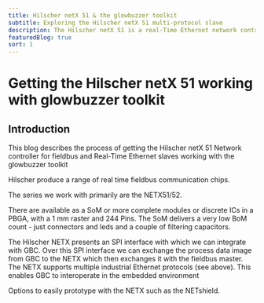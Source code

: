 ```yaml
---
title: Hilscher netX 51 & the glowbuzzer toolkit
subtitle: Exploring the Hilscher netX 51 multi-protocol slave
description: The Hilscher netX 51 is a real-Time Ethernet network controller IC. In this blog we integrate the netX chip with our software over SPI to exchange data with an EtherCAT master.
featuredBlog: true
sort: 1
---
```




# Getting the Hilscher netX 51 working with glowbuzzer toolkit
<ReadingTime time="3"/>
<PageTag tags={ContentTags}/>

## Introduction
<TitleImage image={netx52} alt="netx52"/>




This blog describes the process of getting the Hilscher netX 51 Network controller for fieldbus and Real-Time Ethernet slaves working with the glowbuzzer toolkit


Hilscher produce a range of real time fieldbus communication chips.

The series we work with primarily are the <Text mark>NETX51/52</Text>.


There are available as a SoM or more complete modules or discrete ICs in a PBGA, with a 1 mm raster and 244 Pins. The SoM delivers a very low BoM count - just connectors and leds and a couple of filtering capacitors.

The Hilscher NETX presents an SPI interface with which we can integrate with GBC. Over this SPI interface we can exchange the process data image from GBC to the NETX which then exchanges it with the  fieldbus master. The NETX supports multiple industrial Ethernet protocols (see above). This enables GBC to interoperate in the embedded environment

Options to easily prototype with the NETX such as the NETshield.
